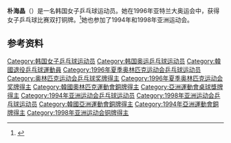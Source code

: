 {{Infobox sportsperson
| name           = 朴海晶
| sport          = [[乒乓球|乒乓球]]
| show-medals    = yes
| medaltemplates = 
{{MedalBronze | [[1996年夏季奥林匹克运动会|1996年 亚特兰大]] | [[1996年夏季奥林匹克运动会乒乓球比赛|双打]]}}
}}

'''朴海晶'''（{{bd|1972年|7月29日||}}）是一名韩国女子乒乓球运动员。她在1996年亚特兰大奥运会中，获得女子乒乓球比赛双打铜牌。<ref>{{cite web |url=http://www.ittf.com/ittf_stats/All_events3.asp?ID=4294 |title=存档副本 |accessdate=2011-05-17  |deadurl=yes |archiveurl=https://web.archive.org/web/20121016192055/http://www.ittf.com/ittf_stats/All_events3.asp?ID=4294 |archivedate=2012-10-16 }}</ref>她也参加了1994年和1998年亚洲运动会。

==参考资料==
{{reflist}}
{{DEFAULTSORT:Park}}
[[Category:韩国女子乒乓球运动员|Category:韩国女子乒乓球运动员]]
[[Category:韩国奥运乒乓球运动员|Category:韩国奥运乒乓球运动员]]
[[Category:韓國退役乒乓球運動員|Category:韓國退役乒乓球運動員]]
[[Category:1996年夏季奥林匹克运动会乒乓球运动员|Category:1996年夏季奥林匹克运动会乒乓球运动员]]
[[Category:奥林匹克运动会乒乓球奖牌得主|Category:奥林匹克运动会乒乓球奖牌得主]]
[[Category:1996年夏季奥林匹克运动会奖牌得主|Category:1996年夏季奥林匹克运动会奖牌得主]]
[[Category:韓國奧林匹克運動會銅牌得主|Category:韓國奧林匹克運動會銅牌得主]]
[[Category:亞洲運動會桌球獎牌得主|Category:亞洲運動會桌球獎牌得主]]
[[Category:1994年亚洲运动会乒乓球运动员|Category:1994年亚洲运动会乒乓球运动员]]
[[Category:1998年亚洲运动会乒乓球运动员|Category:1998年亚洲运动会乒乓球运动员]]
[[Category:韓國亞洲運動會銅牌得主|Category:韓國亞洲運動會銅牌得主]]
[[Category:1994年亞洲運動會銅牌得主|Category:1994年亞洲運動會銅牌得主]]
[[Category:1998年亚洲运动会铜牌得主|Category:1998年亚洲运动会铜牌得主]]